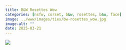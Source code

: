 ```yaml
---
title: B&W Rosettes Wow
categories: [nsfw, corset, b&w, rosettes, b&w, face]
image: ../www/images/ties/bw-rosettes_wow.jpg
image-alt: ""
date: 2025-03-21
---
```



![](../www/images/ties/bw-rosettes_wow.jpg)

